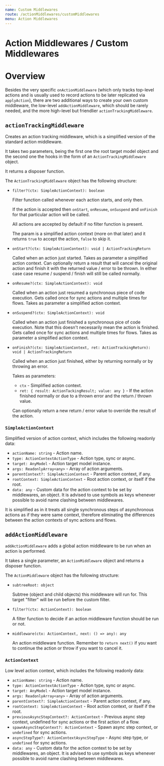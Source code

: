 ```yaml
---
name: Custom Middlewares
route: /actionMiddlewares/customMiddlewares
menu: Action Middlewares
---
```


# Action Middlewares / Custom Middlewares

# Overview

Besides the very specific `onActionMiddleware` (which only tracks top-level actions and is usually used to record actions to be later replicated via `applyAction`), there are two additional ways to create your own custom middleware, the low-level `addActionMiddleware`, which should be rarely needed, and the more high-level but friendlier `actionTrackingMiddleware`.

## `actionTrackingMiddleware`

Creates an action tracking middleware, which is a simplified version of the standard action middleware.

It takes two parameters, being the first one the root target model object and the second one the hooks in the form of an `ActionTrackingMiddleware` object.

It returns a disposer function.

The `ActionTrackingMiddleware` object has the following structure:

- `filter?(ctx: SimpleActionContext): boolean`

  Filter function called whenever each action starts, and only then.

  If the action is accepted then `onStart`, `onResume`, `onSuspend` and `onFinish` for that particular action will be called.

  All actions are accepted by default if no filter function is present.

  The param is a simplified action context (more on that later) and it returns `true` to accept the action, `false` to skip it.

- `onStart?(ctx: SimpleActionContext): void | ActionTrackingReturn`

  Called when an action just started.
  Takes as parameter a simplified action context.
  Can optionally return a result that will cancel the original action and finish it with the returned value / error to be thrown. In either case case resume / suspend / finish will still be called normally.

- `onResume?(ctx: SimpleActionContext): void`

  Called when an action just resumed a synchronous piece of code execution.
  Gets called once for sync actions and multiple times for flows.
  Takes as parameter a simplified action context.

- `onSuspend?(ctx: SimpleActionContext): void`

  Called when an action just finished a synchronous pice of code execution.
  Note that this doesn't necessarily mean the action is finished.
  Gets called once for sync actions and multiple times for flows.
  Takes as parameter a simplified action context.

- `onFinish?(ctx: SimpleActionContext, ret: ActionTrackingReturn): void | ActionTrackingReturn`

  Called when an action just finished, either by returning normally or by throwing an error.

  Takes as parameters:

  - `ctx` - Simplified action context.
  - `ret: { result: ActionTackingResult; value: any }` - If the action finished normally or due to a thrown error and the return / thrown value.

  Can optionally return a new return / error value to override the result of the action.

### `SimpleActionContext`

Simplified version of action context, which includes the following readonly data:

- `actionName: string` - Action name.
- `type: ActionContextActionType` - Action type, sync or async.
- `target: AnyModel` - Action target model instance.
- `args: ReadonlyArray<any>` - Array of action arguments.
- `parentContext?: SimpleActionContext` - Parent action context, if any.
- `rootContext: SimpleActionContext` - Root action context, or itself if the root.
- `data: any` - Custom data for the action context to be set by middlewares, an object. It is advised to use symbols as keys whenever possible to avoid name clashing between middlewares.

It is simplified as in it treats all single synchronous steps of asynchronous actions as if they were same context, therefore eliminating the differences between the action contexts of sync actions and flows.

## `addActionMiddleware`

`addActionMiddleware` adds a global action middleware to be run when an action is performed.

It takes a single parameter, an `ActionMiddleware` object and returns a disposer function.

The `ActionMiddleware` object has the following structure:

- `subtreeRoot: object`

  Subtree (object and child objects) this middleware will run for. This target "filter" will be run before the custom filter.

- `filter?(ctx: ActionContext): boolean`

  A filter function to decide if an action middleware function should be run or not.

- `middleware(ctx: ActionContext, next: () => any): any`

  An action middleware function. Remember to `return next()` if you want to continue the action or throw if you want to cancel it.

### `ActionContext`

Low level action context, which includes the following readonly data:

- `actionName: string` - Action name.
- `type: ActionContextActionType` - Action type, sync or async.
- `target: AnyModel` - Action target model instance.
- `args: ReadonlyArray<any>` - Array of action arguments.
- `parentContext?: SimpleActionContext` - Parent action context, if any.
- `rootContext: SimpleActionContext` - Root action context, or itself if the root.
- `previousAsyncStepContext?: ActionContext` - Previous async step context, undefined for sync actions or the first action of a flow.
- `spawnAsyncStepContext?: ActionContext` - Spawn async step context, or `undefined` for sync actions.
- `asyncStepType?: ActionContextAsyncStepType` - Async step type, or `undefined` for sync actions.
- `data: any` - Custom data for the action context to be set by middlewares, an object. It is advised to use symbols as keys whenever possible to avoid name clashing between middlewares.
